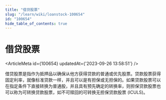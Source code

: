 ```yaml
---
title: "借贷股票"
slug: "/learn/wiki/loanstock-100654"
id: "100654"
hide_table_of_contents: true
---
```



# 借贷股票

<ArticleMeta id={100654} updatedAt={'2023-09-26 13:58:51'} />
<div className='border-solid border-b border-t-0 my-4 border-[var(--ifm-color-gray-300)]' />

借贷股票是指作为抵押品以确保从他方获得贷款的普通或优先股票。贷款股票获得固定利率，就像标准贷款一样，并且可以是有担保或无担保的。如果贷款股票可以在指定条件下直接转换为普通股，并且具有预先确定的转换率，则担保贷款股票也可以称为可转换贷款股票，如不可赎回的可转换无担保贷款股票 (ICULS)。
